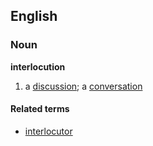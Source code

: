 ==English==
===Noun===
'''interlocution'''

# a [[discussion]]; a [[conversation]]

====Related terms====
*[[interlocutor]]